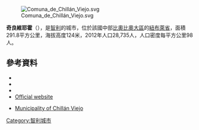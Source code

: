 [[Image:Comuna_de_Chillán_Viejo.svg|right]]

'''奇良維耶霍'''（{{lang-es|Chillán Viejo}}），是[[智利|智利]]的城市，位於該國中部[[比奧比奧大區|比奧比奧大區]]的[[紐布萊省|紐布萊省]]，面積291.8平方公里，海拔高度124米，2012年人口28,735人，人口密度每平方公里98人。

{{Coord|36|37|26|S|72|8|9|W|display=title}}

==參考資料==
*{{Cite web |url = http://www.chillanviejo.cl/ |title = Asociación Chilena de Municipalidades |accessdate = 7 February 2011 |language = es |archive-date = 2015-03-25 |archive-url = https://web.archive.org/web/20150325094029/http://www.chillanviejo.cl/ |dead-url = no }}
*{{Cite web |url = http://www.chillanviejo.cl/ |title = Municipality of Chillán Viejo |accessdate = 7 February 2011 |language = es |archive-date = 2015-03-25 |archive-url = https://web.archive.org/web/20150325094029/http://www.chillanviejo.cl/ |dead-url = no }}
*{{cite web |url= http://www.ine.cl/canales/chile_estadistico/censos_poblacion_vivienda/censo_pobl_vivi.php |title= National Statistics Institute |accessdate= 28 July 2010 |language= es |archive-date= 2018-12-25 |archive-url= https://web.archive.org/web/20181225074911/http://www.ine.cl/error-404?aspxerrorpath=%2Fcanales%2Fchile_estadistico%2Fcensos_poblacion_vivienda%2Fcenso_pobl_vivi.php |dead-url= no }}
*[http://www.chillanviejo.cl/ Official website]{{Wayback|url=http://www.chillanviejo.cl/ |date=20150325094029 }} {{es icon}}
* {{es icon}} [http://www.chillanviejo.cl/ Municipality of Chillán Viejo]{{Wayback|url=http://www.chillanviejo.cl/ |date=20150325094029 }}

{{Chile-geo-stub}}
[[Category:智利城市|Category:智利城市]]